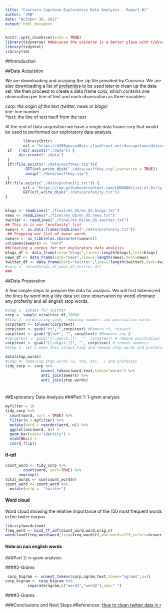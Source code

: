 ```yaml
---
title: "Coursera Capstone Exploratory Data Analysis - Report #1"
author: "JRB"
date: "October 30, 2017"
output: html_document
---
```


```r
knitr::opts_chunk$set(echo = TRUE)
library(tidyverse) ##Because the universe is a better place with tidyverse
library(tidytext)
library(tm)
```

##Introduction

##Data Acquistion  

We are downloading and unziping the zip file provided by Coursera. We are also downloading a list of [profanities]("https://raw.githubusercontent.com/LDNOOBW/List-of-Dirty-Naughty-Obscene-and-Otherwise-Bad-Words/master/en") to be used later to clean up the data set. We then proceed to create a data frame corp, which contains one observation per line of text and each observation as three variables:  

*corp: the origin of the text (twitter, news or blogs)  
*line: line number   
*text: the line of text itself from the text    

At the end of data acquisition we have a single data frame ```corp``` that would be used to performed our exploratory data analysis.
```r
        library(httr)
        url = "https://d396qusza40orc.cloudfront.net/dsscapstone/dataset/Coursera-SwiftKey.zip"
 if   (!dir.exists("./data")) {
      dir.create("./data")   
 }
 if(!file.exists("./data/swiftkey.zip")){
         GET(url,write_disk("./data/swiftkey.zip",overwrite = TRUE))
         unzip("./data/swiftkey.zip")
 }  
if(!file.exists("./data/profanity.txt")) {
        url = "https://raw.githubusercontent.com/LDNOOBW/List-of-Dirty-Naughty-Obscene-and-Otherwise-Bad-Words/master/en"
        GET(url,write_disk("./data/profanity.txt"))
}
        

blogs <- readLines("./final/en_US/en_US.blogs.txt")
news <- readLines("./final/en_US/en_US.news.txt")
twitter <- readLines("./final/en_US/en_US.twitter.txt")
## This is is our "profanity" list
swears <- as.data.frame(readLines("./data/profanity.txt"))
 ## Prepping our list of swear words
swears <- as_tibble(as.character(swears))
colnames(swears) <- "word"
##Creating a corpus for our exploratory data analysis
blogs_df <- data_frame(corp="blogs",line=1:length(blogs),text=blogs)
news_df <- data_frame(corp="news",line=1:length(news),text=news)
twitter_df <- data_frame(corp="twitter",line=1:length(twitter),text=twitter)
#corp <- rbind(blogs_df,news_df,twitter_df)
###
```

##Data Preparation

A few simple steps to prepare the data for analysis. We will first tokeninzed the lines by word into a tidy data set (one observation by word) eliminate any profanity and all english stop words.
```r
#Step 1: subset for twitter
corp <- sample_n(twitter_df,1000)
#Step 2: normalizing case, removing numbers and punctuation marks
corp$text <- tolower(corp$text)
corp$text <- gsub("rt","",corp$text) #Remove rt, retweet
corp$text <- gsub("@\\w+", "", corp$text) #Remoeve any @
#corp$text <- gsub("[[:punct:]]", "", corp$text) # remove punctuation
corp$text <- gsub("[[:digit:]]", "", corp$text) # remove numbers
#Step 5: let's make this corpus tidy and remove stop words and profanity

data(stop_words)
#Step 4: removing stop words (a, the, etc...) and profanity
tidy_corp <- corp %>%
                unnest_tokens(word,text,token="words") %>%
                anti_join(swears) %>%
                anti_join(stop_words) 
                
```

###
##Exploratory Data Analysis
###Part 1: 1-gram analysis
```r
myfilter = 10
tidy_corp %>%
  count(word, sort = TRUE) %>%
  filter(n > myfilter) %>%
  mutate(word = reorder(word, n)) %>%
  ggplot(aes(word, n)) +
  geom_bar(stat="identity") +
  xlab(NULL) +
  coord_flip()
```
#### if-tdf
``` r
count_word <- tidy_corp %>% 
        count(word, sort=TRUE) %>%
      ungroup()
total_words <- sum(count_word$n)
count_word <- count_word %>%
  mutate(orig =  "twitter")
```
#### Word cloud
Word cloud showing the relative importance of the 150 most frequent words in the twiter corpus
```r
library(wordcloud)
freq_word <- bind_tf_idf(count_word,word,orig,n)
wordcloud(freq_word$word,freq=freq_word$tf,max.words=125,colors=brewer.pal(9,"RdPu"))
```

#### Note on non english words

###Part 2: n-gram analysis

####2-Grams
```r
 corp_bigram <- unnest_tokens(corp,ngram,text,token="ngrams",n=2)
corp_bigram <- corp_bigram %>%
          separate(ngram,c("word1","word2"),sep=" ")

```
####3-Grams

###Conclusions and Next Steps
#References:
[How to clean twitter data in r](http://technokarak.com/how-to-clean-the-twitter-data-using-r-twitter-mining-tutorial.html)